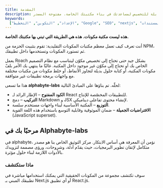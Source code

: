 ```yaml
---
title: المقدمة
description: مجموعة من المكونات المصممة بشكل جميل، قابلة للوصول، وقابلة للتخصيص لمساعدتك في بناء مكتبتك الخاصة. مفتوحة المصدر.
keywords:
  ["الإعداد", "التكوين", "التخطيط", "Google", "SEO", "nextjs", "المستندات"]
---
```


**هذه ليست مكتبة مكونات. هذه هي الطريقة التي تبني بها مكتبتك الخاصة.**

أنت تعرف كيف تعمل معظم مكتبات المكونات التقليدية: تقوم بتثبيت الحزمة من NPM، ثم تستورد المكونات وتستخدمها داخل تطبيقك.

يعمل Roach بشكل جيد حتى تحتاج إلى تخصيص مكوّن ليتناسب مع نظام التصميم الخاص بك أو تحتاج إلى مكوّن غير موجود داخل المكتبة. غالبًا ما ينتهي بك الأمر بلفّ مكونات المكتبة، أو كتابة حلول بديلة لتجاوز الأنماط، أو خلط مكونات من مكتبات مختلفة مع واجهات برمجة تطبيقات غير متوافقة.

هذا ما تسعى **alphabyte-labs** لحلّه. تم بناؤها على المبادئ التالية:

- **الكود المفتوح** – الإطار الرائد لـ React للتطبيقات المخصّصة للإنتاج.
- **التركيب** – دمج Markdown و JSX لإنشاء محتوى تفاعلي ديناميكي.
- **التوزيع** – المكتبة الأساسية لبناء واجهات مستخدم سلسة.
- **الافتراضيات الجميلة** – ضمان الموثوقية وقابلية التوسع باستخدام هذه اللغة القوية (JavaScript superset).

## مرحبًا بك في Alphabyte-labs

في alphabyte، نؤمن أن المعرفة هي أساس الابتكار. مركز التوثيق الخاص بنا هو مصدر متكامل لإتقان تطوير البرمجيات، حيث يقدّم أدلة، وشروحات، ورؤى مصممة لتزويدك بالأدوات اللازمة لبناء حلول مؤثرة.

### ماذا ستكتشف

سوف تكتشف مجموعة من المكونات الحقيقية التي يمكنك استخدامها مباشرة في تطبيقك المبني بـ Next.js أو أي تطبيق React.js.
